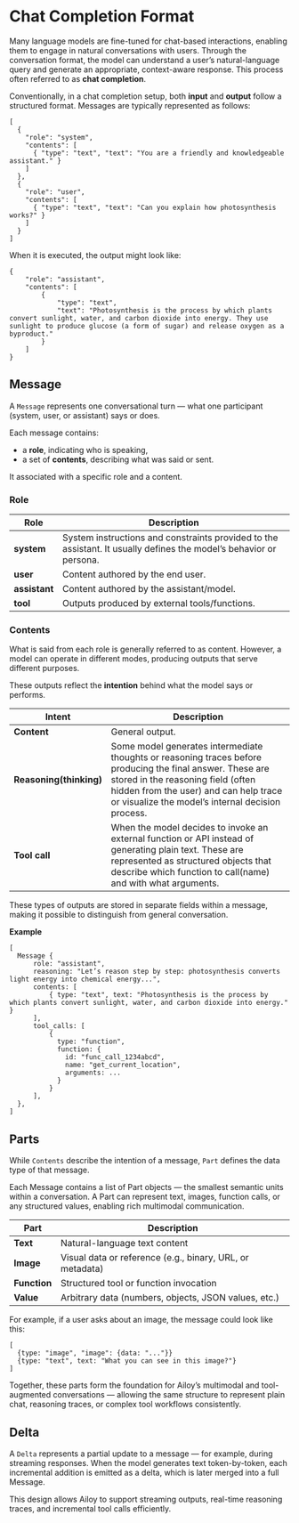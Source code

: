 # Chat Completion Format

Many language models are fine-tuned for chat-based interactions, enabling them to engage in natural conversations with users.
Through the conversation format, the model can understand a user’s natural-language query and generate an appropriate, context-aware response.
This process often referred to as **chat completion**.

Conventionally, in a chat completion setup, both **input** and **output** follow a structured format.
Messages are typically represented as follows:

```
[
  {
    "role": "system",
    "contents": [
      { "type": "text", "text": "You are a friendly and knowledgeable assistant." }
    ]
  },
  {
    "role": "user",
    "contents": [
      { "type": "text", "text": "Can you explain how photosynthesis works?" }
    ]
  }
]
```

When it is executed, the output might look like:
```
{
    "role": "assistant",
    "contents": [
        {
            "type": "text",
            "text": "Photosynthesis is the process by which plants convert sunlight, water, and carbon dioxide into energy. They use sunlight to produce glucose (a form of sugar) and release oxygen as a byproduct."
        }
    ]
}
```

## Message

A `Message` represents one conversational turn — what one participant (system, user, or assistant) says or does.

Each message contains:
- a **role**, indicating who is speaking,
- a set of **contents**, describing what was said or sent.

It associated with a specific role and a content.

### Role

|Role|Description|
|---|---|
|**system**|System instructions and constraints provided to the assistant. It usually defines the model’s behavior or persona.|
|**user**|Content authored by the end user.|
|**assistant**|Content authored by the assistant/model.|
|**tool**|Outputs produced by external tools/functions.|

### Contents

What is said from each role is generally referred to as content.
However, a model can operate in different modes, producing outputs that serve different purposes.

These outputs reflect the **intention** behind what the model says or performs.

|Intent|Description|
|---|---|
|**Content**|General output.|
|**Reasoning(thinking)**|Some model generates intermediate thoughts or reasoning traces before producing the final answer. These are stored in the reasoning field (often hidden from the user) and can help trace or visualize the model’s internal decision process.|
|**Tool call**|When the model decides to invoke an external function or API instead of generating plain text. These are represented as structured objects that describe which function to call(name) and with what arguments.|

These types of outputs are stored in separate fields within a message, making it possible to distinguish from general conversation.

**Example**

```
[
  Message {
      role: "assistant",
      reasoning: "Let’s reason step by step: photosynthesis converts light energy into chemical energy...",
      contents: [
          { type: "text", text: "Photosynthesis is the process by which plants convert sunlight, water, and carbon dioxide into energy." }
      ],
      tool_calls: [
          {
            type: "function",
            function: {
              id: "func_call_1234abcd",
              name: "get_current_location",
              arguments: ...
            }
          }
      ],
  },
]
```

## Parts

While `Contents` describe the intention of a message, `Part` defines the data type of that message.

Each Message contains a list of Part objects — the smallest semantic units within a conversation.
A Part can represent text, images, function calls, or any structured values, enabling rich multimodal communication.

|Part|Description|
|---|---|
|**Text**|Natural-language text content|
|**Image**|Visual data or reference (e.g., binary, URL, or metadata)|
|**Function**|Structured tool or function invocation|
|**Value**|Arbitrary data (numbers, objects, JSON values, etc.)|

For example, if a user asks about an image, the message could look like this:

```
[
  {type: "image", "image": {data: "..."}}
  {type: "text", text: "What you can see in this image?"} 
]
```

Together, these parts form the foundation for Ailoy’s multimodal and tool-augmented conversations — allowing the same structure to represent plain chat, reasoning traces, or complex tool workflows consistently.

## Delta

A `Delta` represents a partial update to a message — for example, during streaming responses.
When the model generates text token-by-token, each incremental addition is emitted as a delta, which is later merged into a full Message.

This design allows Ailoy to support streaming outputs, real-time reasoning traces, and incremental tool calls efficiently.
